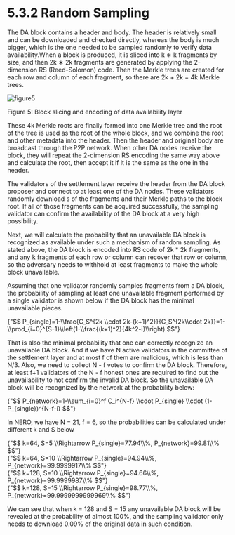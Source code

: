 # 5.3.2 Random Sampling

The DA block contains a header and body. The header is relatively small and can be downloaded and checked directly, whereas the body is much bigger, which is the one needed to be sampled randomly to verify data availability.When a block is produced, it is sliced into k ∗ k fragments by size, and then 2k ∗ 2k fragments are generated by applying the 2-dimension RS (Reed-Solomon) code. Then the Merkle trees are created for each row and column of each fragment, so there are 2k + 2k = 4k Merkle trees.
<div style={{ height: '2rem' }} />
<div style={{ textAlign: 'center' }}>
  <img src="/assets/learn/figure5.png" alt="figure5" />
  <p style={{ fontStyle: 'italic' }}>Figure 5: Block slicing and encoding of data availability layer</p>
</div>

These 4k Merkle roots are finally formed into one Merkle tree and the root of the tree is used as the root of the whole block, and we combine the root and other metadata into the header. Then the header and original body are broadcast through the P2P network. When other DA nodes receive the block, they will repeat the 2-dimension RS encoding the same way above and calculate the root, then accept it if it is the same as the one in the header.

The validators of the settlement layer receive the header from the DA block proposer and connect to at least one of the DA nodes. These validators randomly download s of the fragments and their Merkle paths to the block root. If all of those fragments can be acquired successfully, the sampling validator can confirm the availability of the DA block at a very high possibility.

Next, we will calculate the probability that an unavailable DA block is recognized as available under such a mechanism of random sampling. As stated above, the DA block is encoded into RS code of 2k * 2k fragments, and any k fragments of each row or column can recover that row or column, so the adversary needs to withhold at least fragments to make the whole block unavailable.

Assuming that one validator randomly samples  fragments from a DA block, the probability of sampling at least one unavailable fragment performed by a single validator is shown below if the DA block has the minimal  unavailable pieces.

<div style={{ textAlign: 'center' }}>
  {"$$ P_{single}=1-\\frac{C_S^{2k \\cdot 2k-(k+1)^2}}{C_S^{2k\\cdot 2k}}=1-\\prod_{i=0}^{S-1}\\left(1-\\frac{(k+1)^2}{4k^2-i}\\right) $$"}
</div>

That is also the minimal probability that one can correctly recognize an unavailable DA block. And if we have N active validators in the committee of the settlement layer and at most f of them are malicious, which is less than N/3. Also, we need to collect N - f votes to confirm the DA block. Therefore, at least f+1 validators of the N - f honest ones are required to find out the unavailability to not confirm the invalid DA block. So the unavailable DA block will be recognized by the network at the probability below:

<div style={{ textAlign: 'center' }}>
  {"$$ P_{network}=1-\\sum_{i=0}^f C_i^{N-f} \\cdot P_{single} \\cdot (1-P_{single})^{N-f-i} $$"}
</div>

In NERO, we have N = 21, f = 6, so the probabilities can be calculated under different k and S below

<div style={{ textAlign: 'center' }}>
  {"$$ k=64, S=5 \\Rightarrow P_{single}=77.94\\%, P_{network}=99.81\\% $$"}
</div>

<div style={{ textAlign: 'center' }}>
  {"$$ k=64, S=10 \\Rightarrow P_{single}=94.94\\%, P_{network}=99.9999917\\% $$"}
</div>

<div style={{ textAlign: 'center' }}>
  {"$$ k=128, S=10 \\Rightarrow P_{single}=94.66\\%, P_{network}=99.9999987\\% $$"}
</div>

<div style={{ textAlign: 'center' }}>
  {"$$ k=128, S=15 \\Rightarrow P_{single}=98.77\\%, P_{network}=99.9999999999969\\% $$"}
</div>

We can see that when k = 128 and S = 15 any unavailable DA block will be revealed at the probability of almost 100%, and the sampling validator only needs to download 0.09% of the original data in such condition.
